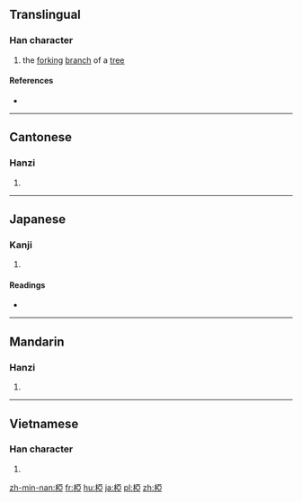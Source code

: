 {{also|桠}}
==Translingual==

===Han character===
{{Han char|rn=75|rad=木|as=08|sn=12|four=41917|canj=DMLM|ids=⿰木亞}}

# the [[fork]]ing [[branch]] of a [[tree]]

====References====
* {{Han ref|kx=0536.120|dkj=15025|dj=0924.020|hdz=21224.030|uh=690F|ud=26895|bh=D9B2|bd=55730}}

----

==Cantonese==

===Hanzi===
{{yue-hanzi|jyut=|y=nga4|sim=桠}}

# {{defn|lang=yue|sort=木08}}

----

==Japanese==

===Kanji===
{{ja-kanji|grade=|rs=木08}}

# {{defn|lang=ja|sort=木08}}

====Readings====
* {{ja-readings|on=[[あ]] (a)|kun=[[また]] (mata)}}

----

==Mandarin==

===Hanzi===
{{cmn-hanzi|sim=桠|pin=[[yā]] ([[ya1]]), [[yá]] ([[ya2]])|wg=ya<sup>1</sup>, ya<sup>2</sup>}}

# {{defn|lang=cmn|sort=木08}}

----

==Vietnamese==

===Han character===
{{vi-hantu|[[nha]], [[a]]|rs=木08}}

# {{defn|lang=vi|sort=木08}}

[[zh-min-nan:椏]]
[[fr:椏]]
[[hu:椏]]
[[ja:椏]]
[[pl:椏]]
[[zh:椏]]